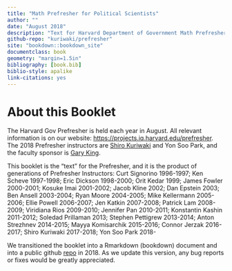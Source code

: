 ```yaml
--- 
title: "Math Prefresher for Political Scientists"
author: ""
date: "August 2018"
description: "Text for Harvard Department of Government Math Prefresher"
github-repo: "kuriwaki/prefresher"
site: "bookdown::bookdown_site"
documentclass: book
geometry: "margin=1.5in"
bibliography: [book.bib]
biblio-style: apalike
link-citations: yes
---
```


# About this Booklet {-}

The Harvard Gov Prefresher is held each year in August. All relevant information is on our website: <https://projects.iq.harvard.edu/prefresher>. The 2018 Prefresher instructors are [Shiro Kuriwaki](https://www.shirokuriwaki.com) and Yon Soo Park, and the faculty sponsor is  [Gary King](https://gking.harvard.edu). 


This booklet is the "text" for the Prefresher, and it is the product of generations of Prefresher Instructors: Curt Signorino 1996-1997; Ken Scheve 1997-1998; Eric Dickson 1998-2000; Orit Kedar 1999; James Fowler 2000-2001; Kosuke Imai 2001-2002; Jacob Kline 2002; Dan Epstein 2003; Ben Ansell 2003-2004; Ryan Moore 2004-2005; Mike Kellermann 2005-2006; Ellie Powell 2006-2007; Jen Katkin 2007-2008; Patrick Lam 2008-2009; Viridiana Rios 2009-2010; Jennifer Pan 2010-2011; Konstantin Kashin 2011-2012; Soledad Prillaman 2013; Stephen Pettigrew 2013-2014; Anton Strezhnev 2014-2015; Mayya Komisarchik 2015-2016; Connor Jerzak 2016-2017; Shiro Kuriwaki 2017-2018; Yon Soo Park 2018-


We transitioned the booklet into a Rmarkdown (bookdown) document and into a public github [repo](https://github.com/kuriwaki/prefresher) in 2018. As we update this version, any bug reports or fixes would be greatly appreciated. 
